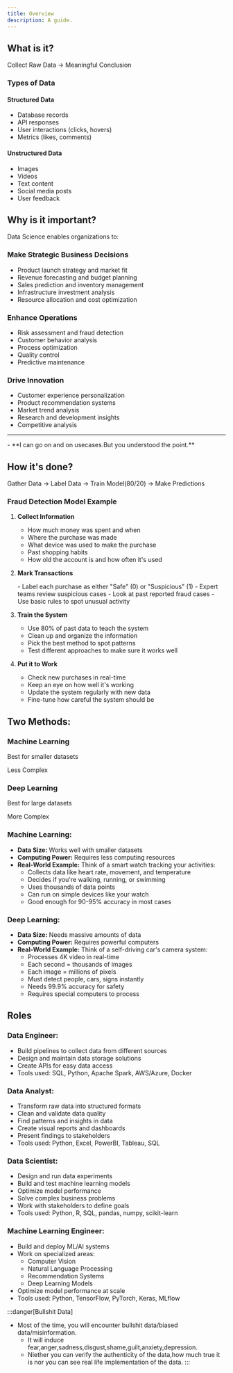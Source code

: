```yaml
---
title: Overview
description: A guide.
---
```


## What is it?

<div class="bold-frame">
    Collect Raw Data → Meaningful Conclusion
</div>

### Types of Data

#### Structured Data
- Database records
- API responses
- User interactions (clicks, hovers)
- Metrics (likes, comments)

#### Unstructured Data
- Images
- Videos
- Text content
- Social media posts
- User feedback


## Why is it important?

Data Science enables organizations to:

### Make Strategic Business Decisions
- Product launch strategy and market fit
- Revenue forecasting and budget planning
- Sales prediction and inventory management
- Infrastructure investment analysis
- Resource allocation and cost optimization

### Enhance Operations
- Risk assessment and fraud detection
- Customer behavior analysis
- Process optimization
- Quality control
- Predictive maintenance

### Drive Innovation
- Customer experience personalization
- Product recommendation systems
- Market trend analysis
- Research and development insights
- Competitive analysis
---
<div class="text-white">
    - **I can go on and on usecases.But you understood the point.**
</div>

## How it's done?

<div class="bold-frame">
    Gather Data → Label Data → Train Model(80/20) → Make Predictions
</div>


### Fraud Detection Model Example

1. **Collect Information**
   - How much money was spent and when
   - Where the purchase was made
   - What device was used to make the purchase
   - Past shopping habits
   - How old the account is and how often it's used

2. **Mark Transactions**
   <div class="text-green-500">
   - Label each purchase as either "Safe" (0) or "Suspicious" (1)
   - Expert teams review suspicious cases
   - Look at past reported fraud cases
   - Use basic rules to spot unusual activity
   </div>

3. **Train the System**
   - Use 80% of past data to teach the system
   - Clean up and organize the information
   - Pick the best method to spot patterns
   - Test different approaches to make sure it works well

4. **Put it to Work**
   - Check new purchases in real-time
   - Keep an eye on how well it's working
   - Update the system regularly with new data
   - Fine-tune how careful the system should be


## Two Methods:

<div class="flex space-x-4">
  <div class="basis-1/2 p-4 rounded-md shadow-md text-center border-2 border-orange-500 hover:shadow-lg transition-shadow">
    <h3 class="text-xl font-semibold mb-2">Machine Learning</h3>
    <p class="text-sm text-gray-400">Best for smaller datasets</p>
    <div class="mt-2">
      <span class="inline-block bg-orange-100 text-orange-800 text-xs px-2 py-1 rounded">Less Complex</span>
    </div>
  </div>
  <div class="basis-1/2 p-4 rounded-md shadow-md text-center border-2 border-orange-500 hover:shadow-lg transition-shadow">
    <h3 class="text-xl font-semibold mb-2">Deep Learning</h3>
    <p class="text-sm text-gray-400">Best for large datasets</p>
    <div class="mt-2">
      <span class="inline-block bg-orange-100 text-orange-800 text-xs px-2 py-1 rounded">More Complex</span>
    </div>
  </div>
</div>


### Machine Learning:

- **Data Size:** Works well with smaller datasets
- **Computing Power:** Requires less computing resources
- **Real-World Example:** 
  Think of a smart watch tracking your activities:
  - Collects data like heart rate, movement, and temperature
  - Decides if you're walking, running, or swimming
  - Uses thousands of data points
  - Can run on simple devices like your watch
  - Good enough for 90-95% accuracy in most cases


### Deep Learning:

- **Data Size:** Needs massive amounts of data
- **Computing Power:** Requires powerful computers
- **Real-World Example:**
  Think of a self-driving car's camera system:
  - Processes 4K video in real-time
  - Each second = thousands of images
  - Each image = millions of pixels
  - Must detect people, cars, signs instantly
  - Needs 99.9% accuracy for safety
  - Requires special computers to process


## Roles

### Data Engineer:
- Build pipelines to collect data from different sources
- Design and maintain data storage solutions
- Create APIs for easy data access
- Tools used: SQL, Python, Apache Spark, AWS/Azure, Docker

### Data Analyst:
- Transform raw data into structured formats
- Clean and validate data quality
- Find patterns and insights in data
- Create visual reports and dashboards
- Present findings to stakeholders
- Tools used: Python, Excel, PowerBI, Tableau, SQL

### Data Scientist:
- Design and run data experiments
- Build and test machine learning models
- Optimize model performance
- Solve complex business problems
- Work with stakeholders to define goals
- Tools used: Python, R, SQL, pandas, numpy, scikit-learn

### Machine Learning Engineer:
- Build and deploy ML/AI systems
- Work on specialized areas:
  - Computer Vision
  - Natural Language Processing
  - Recommendation Systems
  - Deep Learning Models
- Optimize model performance at scale
- Tools used: Python, TensorFlow, PyTorch, Keras, MLflow

:::danger[Bullshit Data]
- Most of the time, you will encounter bullshit data/biased data/misinformation. 
   - It will induce fear,anger,sadness,disgust,shame,guilt,anxiety,depression.
   - Niether you can verify the authenticity of the data,how much true it is nor you can see real life implementation of the data.
:::